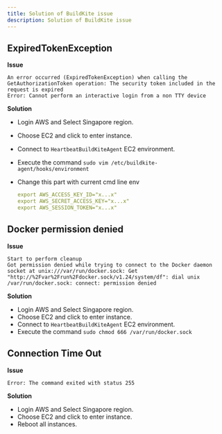 ```yaml
---
title: Solution of BuildKite issue
description: Solution of BuildKite issue
---
```


## ExpiredTokenException

**Issue**

```
An error occurred (ExpiredTokenException) when calling the GetAuthorizationToken operation: The security token included in the request is expired
Error: Cannot perform an interactive login from a non TTY device
```

**Solution**

- Login AWS and Select Singapore region.
- Choose EC2 and click to enter instance.
- Connect to `HeartbeatBuildKiteAgent` EC2 environment.
- Execute the command `sudo vim /etc/buildkite-agent/hooks/environment`
- Change this part with current cmd line env

  ```yaml
  export AWS_ACCESS_KEY_ID="x...x"
  export AWS_SECRET_ACCESS_KEY="x...x"
  export AWS_SESSION_TOKEN="x...x"
  ```

## Docker permission denied

**Issue**

```
Start to perform cleanup
Got permission denied while trying to connect to the Docker daemon socket at unix:///var/run/docker.sock: Get
"http://%2Fvar%2Frun%2Fdocker.sock/v1.24/system/df": dial unix /var/run/docker.sock: connect: permission denied
```

**Solution**

- Login AWS and Select Singapore region.
- Choose EC2 and click to enter instance.
- Connect to `HeartbeatBuildKiteAgent` EC2 environment.
- Execute the command `sudo chmod 666 /var/run/docker.sock`

## Connection Time Out

**Issue**

```
Error: The command exited with status 255
```

**Solution**

- Login AWS and Select Singapore region.
- Choose EC2 and click to enter instance.
- Reboot all instances.
